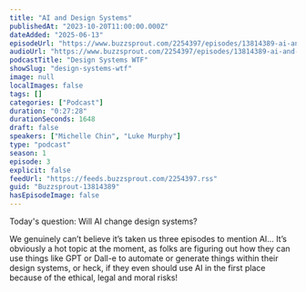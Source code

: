 ```yaml
---
title: "AI and Design Systems"
publishedAt: "2023-10-20T11:00:00.000Z"
dateAdded: "2025-06-13"
episodeUrl: "https://www.buzzsprout.com/2254397/episodes/13814389-ai-and-design-systems.mp3"
audioUrl: "https://www.buzzsprout.com/2254397/episodes/13814389-ai-and-design-systems.mp3"
podcastTitle: "Design Systems WTF"
showSlug: "design-systems-wtf"
image: null
localImages: false
tags: []
categories: ["Podcast"]
duration: "0:27:28"
durationSeconds: 1648
draft: false
speakers: ["Michelle Chin", "Luke Murphy"]
type: "podcast"
season: 1
episode: 3
explicit: false
feedUrl: "https://feeds.buzzsprout.com/2254397.rss"
guid: "Buzzsprout-13814389"
hasEpisodeImage: false
---
```

Today's question: Will AI change design systems?  
  
We genuinely can’t believe it’s taken us three episodes to mention AI… It’s obviously a hot topic at the moment, as folks are figuring out how they can use things like GPT or Dall-e to automate or generate things within their design systems, or heck, if they even should use AI in the first place because of the ethical, legal and moral risks!
